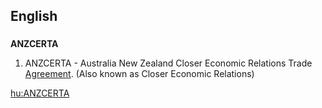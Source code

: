 ==English==
{{wikipedia}}

==={{initialism}}===
'''ANZCERTA'''

# {{economics}} ANZCERTA - Australia New Zealand Closer Economic Relations Trade [[agreement|Agreement]]. (Also known as Closer Economic Relations)

[[hu:ANZCERTA]]